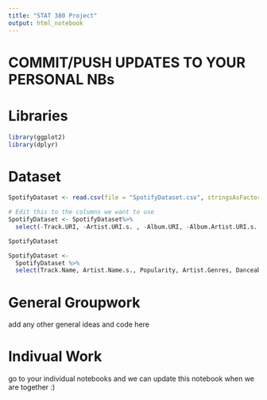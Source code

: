 ```yaml
---
title: "STAT 380 Project"
output: html_notebook
---
```


# COMMIT/PUSH UPDATES TO YOUR PERSONAL NBs

# Libraries 
```r
library(ggplot2)
library(dplyr)
```

# Dataset
```r
SpotifyDataset <- read.csv(file = "SpotifyDataset.csv", stringsAsFactors = FALSE)

# Edit this to the columns we want to use
SpotifyDataset <- SpotifyDataset%>%
  select(-Track.URI, -Artist.URI.s. , -Album.URI, -Album.Artist.URI.s. , -Album.Image.URL , -Track.Preview.URL , -ISRC, -Added.By, -Added.At, -Album.Genres, -Copyrights)

SpotifyDataset
```

```r
SpotifyDataset <-
  SpotifyDataset %>%
  select(Track.Name, Artist.Name.s., Popularity, Artist.Genres, Danceability, Energy, Key, Loudness, Mode, Speechiness, Acousticness, Instrumentalness, Liveness, Valence, Tempo)
```

# General Groupwork
add any other general ideas and code here

# Indivual Work
go to your individual notebooks and we can update this notebook when we are together :) 